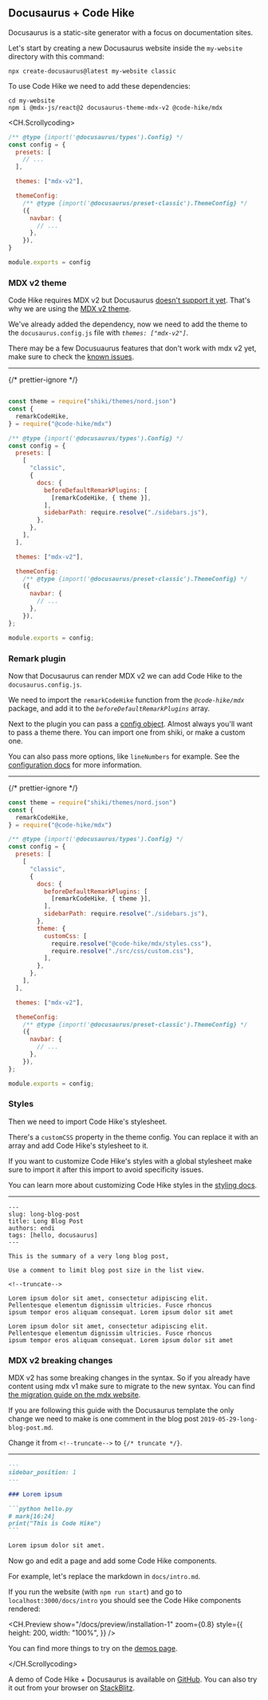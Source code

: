 ## Docusaurus + Code Hike

Docusaurus is a static-site generator with a focus on documentation sites.

Let's start by creating a new Docusaurus website inside the `my-website` directory with this command:

```
npx create-docusaurus@latest my-website classic
```

To use Code Hike we need to add these dependencies:

```
cd my-website
npm i @mdx-js/react@2 docusaurus-theme-mdx-v2 @code-hike/mdx
```

<CH.Scrollycoding>

```js docusaurus.config.js focus=2,7,16
/** @type {import('@docusaurus/types').Config} */
const config = {
  presets: [
    // ...
  ],

  themes: ["mdx-v2"],

  themeConfig:
    /** @type {import('@docusaurus/preset-classic').ThemeConfig} */
    ({
      navbar: {
        // ...
      },
    }),
}

module.exports = config
```

### MDX v2 theme

Code Hike requires MDX v2 but Docusaurus [doesn't support it yet](https://github.com/facebook/docusaurus/issues/4029). That's why we are using the [MDX v2 theme](https://github.com/pomber/docusaurus-mdx-2).

We've already added the dependency, now we need to add the theme to the `docusaurus.config.js` file with _`themes: ["mdx-v2"]`_.

There may be a few Docusuaurus features that don't work with mdx v2 yet, make sure to check the [known issues](https://github.com/pomber/docusaurus-mdx-2#known-issues).

---

{/* prettier-ignore */}
```js docusaurus.config.js focus=2:5,14:16

const theme = require("shiki/themes/nord.json")
const {
  remarkCodeHike,
} = require("@code-hike/mdx")

/** @type {import('@docusaurus/types').Config} */
const config = {
  presets: [
    [
      "classic",
      {
        docs: {
          beforeDefaultRemarkPlugins: [
            [remarkCodeHike, { theme }],
          ],
          sidebarPath: require.resolve("./sidebars.js"),
        },
      },
    ],
  ],

  themes: ["mdx-v2"],

  themeConfig:
    /** @type {import('@docusaurus/preset-classic').ThemeConfig} */
    ({
      navbar: {
        // ...
      },
    }),
};

module.exports = config;
```

### Remark plugin

Now that Docusaurus can render MDX v2 we can add Code Hike to the `docusaurus.config.js`.

We need to import the `remarkCodeHike` function from the _`@code-hike/mdx`_ package, and add it to the _`beforeDefaultRemarkPlugins`_ array.

Next to the plugin you can pass a [config object](focus://2,15[30:38]). Almost always you'll want to pass a theme there. You can import one from shiki, or make a custom one.

You can also pass more options, like `lineNumbers` for example. See the [configuration docs](/docs/configuration) for more information.

---

{/* prettier-ignore */}
```js docusaurus.config.js focus=19,20,22
const theme = require("shiki/themes/nord.json")
const {
  remarkCodeHike,
} = require("@code-hike/mdx")

/** @type {import('@docusaurus/types').Config} */
const config = {
  presets: [
    [
      "classic",
      {
        docs: {
          beforeDefaultRemarkPlugins: [
            [remarkCodeHike, { theme }],
          ],
          sidebarPath: require.resolve("./sidebars.js"),
        },
        theme: {
          customCss: [
            require.resolve("@code-hike/mdx/styles.css"),
            require.resolve("./src/css/custom.css"),
          ],
        },
      },
    ],
  ],

  themes: ["mdx-v2"],

  themeConfig:
    /** @type {import('@docusaurus/preset-classic').ThemeConfig} */
    ({
      navbar: {
        // ...
      },
    }),
};

module.exports = config;
```

### Styles

Then we need to import Code Hike's stylesheet.

There's a `customCSS` property in the theme config. You can replace it with an array and add Code Hike's stylesheet to it.

If you want to customize Code Hike's styles with a global stylesheet make sure to import it after this import to avoid specificity issues.

You can learn more about customizing Code Hike styles in the [styling docs](/docs/intro).

---

```text blog/2019-05-29-long-blog-post.md focus=12
---
slug: long-blog-post
title: Long Blog Post
authors: endi
tags: [hello, docusaurus]
---

This is the summary of a very long blog post,

Use a comment to limit blog post size in the list view.

<!--truncate-->

Lorem ipsum dolor sit amet, consectetur adipiscing elit.
Pellentesque elementum dignissim ultricies. Fusce rhoncus
ipsum tempor eros aliquam consequat. Lorem ipsum dolor sit amet

Lorem ipsum dolor sit amet, consectetur adipiscing elit.
Pellentesque elementum dignissim ultricies. Fusce rhoncus
ipsum tempor eros aliquam consequat. Lorem ipsum dolor sit amet

```

### MDX v2 breaking changes

MDX v2 has some breaking changes in the syntax. So if you already have content using mdx v1 make sure to migrate to the new syntax. You can find [the migration guide on the mdx website](https://mdxjs.com/migrating/v2/).

If you are following this guide with the Docusaurus template the only change we need to make is one comment in the blog post `2019-05-29-long-blog-post.md`.

Change it from `<!--truncate-->` to `{/* truncate */}`.

---

````md docs/intro.md
---
sidebar_position: 1
---

### Lorem ipsum

```python hello.py
# mark[16:24]
print("This is Code Hike")
```

Lorem ipsum dolor sit amet.
````

Now go and edit a page and add some Code Hike components.

For example, let's replace the markdown in `docs/intro.md`.

If you run the website (with `npm run start`) and go to `localhost:3000/docs/intro` you should see the Code Hike components rendered:

<CH.Preview
  show="/docs/preview/installation-1"
  zoom={0.8}
  style={{
    height: 200,
    width: "100%",
  }}
/>

You can find more things to try on the [demos page](https://codehike.org/#demos).

</CH.Scrollycoding>
 
<div style={{ height: 20 }} />

A demo of Code Hike + Docusaurus is available on [GitHub](https://github.com/code-hike/codehike/tree/main/examples/docusaurus). You can also try it out from your browser on [StackBlitz](https://stackblitz.com/github/code-hike/codehike/tree/main/examples/docusaurus?file=docs/intro.md&initialpath=docs/intro).

<div style={{ height: 200 }} />
